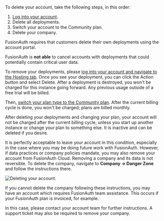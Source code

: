 
To delete your account, take the following steps, in this order:

1. [Log into your account](https://account.fusionauth.io/).
2. Delete all deployments.
3. Switch your account to the Community plan.
4. Delete your company.

<Aside type="note">
FusionAuth requires that customers delete their own deployments using the account portal.

FusionAuth is **not able** to cancel accounts with deployments that could potentially contain critical user data.
</Aside>

To remove your deployments, please [log into your account and navigate to the <Breadcrumb>Hosting</Breadcrumb> tab](https://account.fusionauth.io/account/deployment/). Once you see your deployment, you can click the <InlineUIElement>Action</InlineUIElement> button and select <InlineUIElement>Delete</InlineUIElement>. After a deployment is destroyed, you won't be charged for this instance going forward. Any previous usage outside of a free trial will be billed.

Then, [switch your plan type to the Community plan](https://account.fusionauth.io/account/plan/). After the current billing cycle is done, you won't be charged; plans are billed monthly.

After deleting your deployments and changing your plan, your account will not be charged after the current billing cycle, unless you start up another instance or change your plan to something else. It is inactive and can be deleted if you desire.

It is perfectly acceptable to leave your account in this condition, especially in the case where you may be doing future work with FusionAuth. However, if data practices or company policies mandate, you may also remove your account from FusionAuth Cloud. Removing a company and its data is not reversible. To delete the company, navigate to **Company -> Danger Zone** and follow the instructions there.

![Deleting your account.](/img/docs/delete-account.png)

If you cannot delete the company following these instructions, you may have an account which requires FusionAuth team assistance. This occurs if your FusionAuth plan is invoiced, for example.

In this case, please contact your account team for further instructions. A support ticket may also be required to remove your company.
